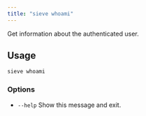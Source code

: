 ```yaml
---
title: "sieve whoami"
---
```


Get information about the authenticated user.

## Usage
```bash
sieve whoami
```

### Options
- `--help` Show this message and exit.
